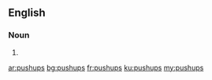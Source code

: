==English==

===Noun===
{{head|en|noun plural form}}

# {{plural of|pushup|lang=en}}

[[ar:pushups]]
[[bg:pushups]]
[[fr:pushups]]
[[ku:pushups]]
[[my:pushups]]